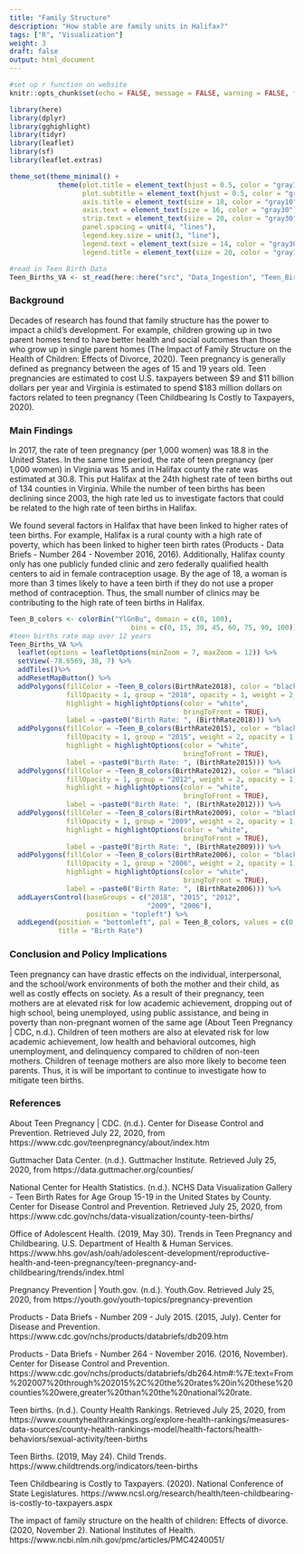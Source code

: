```yaml
---
title: "Family Structure"
description: "How stable are family units in Halifax?"
tags: ["R", "Visualization"]
weight: 3
draft: false
output: html_document
---
```


```r
#set up r function on website
knitr::opts_chunk$set(echo = FALSE, message = FALSE, warning = FALSE, fig.width = 20, fig.height = 10)

library(here)
library(dplyr)
library(gghighlight)
library(tidyr)
library(leaflet)
library(sf)
library(leaflet.extras)

theme_set(theme_minimal() + 
            theme(plot.title = element_text(hjust = 0.5, color = "gray10", size = 22), 
                  plot.subtitle = element_text(hjust = 0.5, color = "gray30", face = "italic", size = 18),
                  axis.title = element_text(size = 18, color = "gray10"),
                  axis.text = element_text(size = 16, color = "gray30"),
                  strip.text = element_text(size = 20, color = "gray30"),
                  panel.spacing = unit(4, "lines"),
                  legend.key.size = unit(3, "line"),
                  legend.text = element_text(size = 14, color = "gray30"),
                  legend.title = element_text(size = 20, color = "gray10")))

#read in Teen Birth Data
Teen_Births_VA <- st_read(here::here("src", "Data_Ingestion", "Teen_Births_VA.geojson"))
```

### Background

Decades of research has found that family structure has the power to impact a child’s development. For example, children growing up in two parent homes tend to have better health and social outcomes than those who grow up in single parent homes (The Impact of Family Structure on the Health of Children: Effects of Divorce, 2020). Teen pregnancy is generally defined as pregnancy between the ages of 15 and 19 years old. Teen pregnancies are estimated to cost U.S. taxpayers between $9 and $11 billion dollars per year and Virginia is estimated to spend $183 million dollars on factors related to teen pregnancy (Teen Childbearing Is Costly to Taxpayers, 2020).

### Main Findings 

In 2017, the rate of teen pregnancy (per 1,000 women) was 18.8 in the United States. In the same time period, the rate of teen pregnancy (per 1,000 women) in Virginia was 15 and in Halifax county the rate was estimated at 30.8. This put Halifax at the 24th highest rate of teen births out of 134 counties in Virginia. While the number of teen births has been declining since 2003, the high rate led us to investigate factors that could be related to the high rate of teen births in Halifax.  

We found several factors in Halifax that have been linked to higher rates of teen births. For example, Halifax is a rural county with a high rate of poverty, which has been linked to higher teen birth rates (Products - Data Briefs - Number 264 - November 2016, 2016). Additionally, Halifax county only has one publicly funded clinic and zero federally qualified health centers to aid in female contraception usage. By the age of 18, a woman is more than 3 times likely to have a teen birth if they do not use a proper method of contraception. Thus, the small number of clinics may be contributing to the high rate of teen births in Halifax.


```r
Teen_B_colors <- colorBin("YlGnBu", domain = c(0, 100), 
                              bins = c(0, 15, 30, 45, 60, 75, 90, 100))
#teen births rate map over 12 years
Teen_Births_VA %>%
  leaflet(options = leafletOptions(minZoom = 7, maxZoom = 12)) %>%
  setView(-78.6569, 38, 7) %>%
  addTiles()%>%
  addResetMapButton() %>%
  addPolygons(fillColor = ~Teen_B_colors(BirthRate2018), color = "black", 
              fillOpacity = 1, group = "2018", opacity = 1, weight = 2,
              highlight = highlightOptions(color = "white",  
                                           bringToFront = TRUE),
              label = ~paste0("Birth Rate: ", (BirthRate2018))) %>%
  addPolygons(fillColor = ~Teen_B_colors(BirthRate2015), color = "black",
              fillOpacity = 1, group = "2015", weight = 2, opacity = 1,
              highlight = highlightOptions(color = "white",
                                           bringToFront = TRUE),
              label = ~paste0("Birth Rate: ", (BirthRate2015))) %>%
  addPolygons(fillColor = ~Teen_B_colors(BirthRate2012), color = "black",
              fillOpacity = 1, group = "2012", weight = 2, opacity = 1,
              highlight = highlightOptions(color = "white", 
                                           bringToFront = TRUE),
              label = ~paste0("Birth Rate: ", (BirthRate2012))) %>%
  addPolygons(fillColor = ~Teen_B_colors(BirthRate2009), color = "black",
              fillOpacity = 1, group = "2009", weight = 2, opacity = 1,
              highlight = highlightOptions(color = "white",
                                           bringToFront = TRUE),
              label = ~paste0("Birth Rate: ", (BirthRate2009))) %>%
  addPolygons(fillColor = ~Teen_B_colors(BirthRate2006), color = "black",
              fillOpacity = 1, group = "2006", weight = 2, opacity = 1,
              highlight = highlightOptions(color = "white",
                                           bringToFront = TRUE),
              label = ~paste0("Birth Rate: ", (BirthRate2006))) %>%
  addLayersControl(baseGroups = c("2018", "2015", "2012",
                                  "2009", "2006"),
                   position = "topleft") %>%
  addLegend(position = "bottomleft", pal = Teen_B_colors, values = c(0,100), 
            title = "Birth Rate") 
```

### Conclusion and Policy Implications 

Teen pregnancy can have drastic effects on the individual, interpersonal, and the school/work environments of both the mother and their child, as well as costly effects on society. As a result of their pregnancy, teen mothers are at elevated risk for low academic achievement, dropping out of high school, being unemployed, using public assistance, and being in poverty than non-pregnant women of the same age (About Teen Pregnancy | CDC, n.d.). Children of teen mothers are also at elevated risk for low academic achievement, low health and behavioral outcomes, high unemployment, and delinquency compared to children of non-teen mothers. Children of teenage mothers are also more likely to become teen parents. Thus, it is will be important to continue to investigate how to mitigate teen births.  

### References 

About Teen Pregnancy | CDC. (n.d.). Center for Disease Control and Prevention. Retrieved July 22, 2020, from https://www.cdc.gov/teenpregnancy/about/index.htm

Guttmacher Data Center. (n.d.). Guttmacher Institute. Retrieved July 25, 2020, from https://data.guttmacher.org/counties/

National Center for Health Statistics. (n.d.). NCHS Data Visualization Gallery - Teen Birth Rates for Age Group 15-19 in the United States by County. Center for Disease Control and Prevention. Retrieved July 25, 2020, from https://www.cdc.gov/nchs/data-visualization/county-teen-births/

Office of Adolescent Health. (2019, May 30). Trends in Teen Pregnancy and Childbearing. U.S. Department of Health & Human Services. https://www.hhs.gov/ash/oah/adolescent-development/reproductive-health-and-teen-pregnancy/teen-pregnancy-and-childbearing/trends/index.html

Pregnancy Prevention | Youth.gov. (n.d.). Youth.Gov. Retrieved July 25, 2020, from https://youth.gov/youth-topics/pregnancy-prevention

Products - Data Briefs - Number 209 - July 2015. (2015, July). Center for Disease and Prevention. https://www.cdc.gov/nchs/products/databriefs/db209.htm

Products - Data Briefs - Number 264 - November 2016. (2016, November). Center for Disease Control and Prevention. https://www.cdc.gov/nchs/products/databriefs/db264.htm#:%7E:text=From%202007%20through%202015%2C%20the%20rates%20in%20these%20counties%20were,greater%20than%20the%20national%20rate.

Teen births. (n.d.). County Health Rankings. Retrieved July 25, 2020, from https://www.countyhealthrankings.org/explore-health-rankings/measures-data-sources/county-health-rankings-model/health-factors/health-behaviors/sexual-activity/teen-births

Teen Births. (2019, May 24). Child Trends. https://www.childtrends.org/indicators/teen-births

Teen Childbearing is Costly to Taxpayers. (2020). National Conference of State Legislatures. https://www.ncsl.org/research/health/teen-childbearing-is-costly-to-taxpayers.aspx

The impact of family structure on the health of children: Effects of divorce. (2020, November 2). National Institutes of Health. https://www.ncbi.nlm.nih.gov/pmc/articles/PMC4240051/






